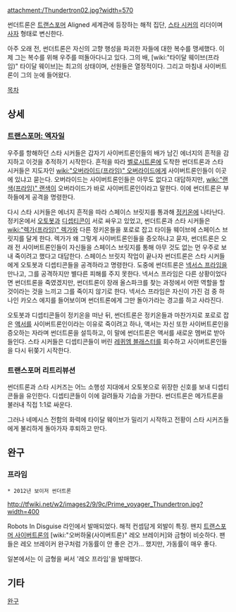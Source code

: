 attachment:/Thundertron02.jpg?width=570

썬더트론은 [[트랜스포머]] Aligned 세계관에 등장하는 해적 집단, [[스타 시커]]의 리더이며 [[사자]] 형태로 변신한다.

아주 오래 전, 썬더트론은 자신의 고향 행성을 파괴한 자들에 대한 복수를 맹세했다. 이제 그는 복수를 위해 우주를 떠돌아다니고 있다. 그의 배, [wiki:"타이달 웨이브(프라임)" 타이달 웨이브]는 최고의 상태이며, 선원들은 열정적이다. 그리고 마침내 사이버트론이 그의 눈에 들어왔다.

[[목차]]

== 상세 ==
=== [[트랜스포머: 엑자일]] ===
우주를 항해하던 스타 시커들은 갑자기 사이버트론인들의 배가 남긴 에너지의 흔적을 감지하고 이것을 추적하기 시작한다. 흔적을 따라 [[벨로시트론]]에 도착한 썬더트론과 스타 시커들은 지도자인 [[wiki:"오버라이드(프라임)" 오버라이드]]에게 사이버트론인들이 이곳에 있냐고 묻는다. 오버라이드는 사이버트론인들은 아무도 없다고 대답하지만, [[wiki:"랜색(프라임)" 랜색]]이 오버라이드가 바로 사이버트론인이라고 말한다. 이에 썬더트론은 부하들에게 공격을 명령한다.

다시 스타 시커들은 에너지 흔적을 따라 스페이스 브릿지를 통과해 [[정키온]]에 나타난다. 정키온에서 [[오토봇]]과 [[디셉티콘]]이 서로 싸우고 있었고, 썬더트론과 스타 시커들은 [[wiki:"렉가(프라임)" 렉가]]와 다른 정키온들을 포로로 잡고 타이들 웨이브에 스페이스 브릿지를 달게 한다. 렉가가 왜 그렇게 사이버트론인들을 증오하냐고 묻자, 썬더트론은 오래 전 사이버트론인들이 자신들을 스페이스 브릿지를 통해 아무 것도 없는 먼 우주로 보내 죽이려고 했다고 대답한다. 스페이스 브릿지 작업이 끝나자 썬더트론은 스타 시커들에게 오토봇과 디셉티콘들을 공격하라고 명령한다. 도중에 썬더트론은 [[넥서스 프라임]]을 만나고, 그를 공격하지만 별다른 피해를 주지 못한다. 넥서스 프라임은 다른 상황이었다면 썬더트론을 죽였겠지만, 썬더트론이 장래 올스파크를 찾는 과정에서 어떤 역할을 할 것이라는 것을 느끼고 그를 죽이지 않기로 한다. 넥서스 프라임은 자신이 가진 검 중 하나인 카오스 에지를 들어보이며 썬더트론에게 그만 돌아가라는 경고를 하고 사라진다.

오토봇과 디셉티콘들이 정키온을 떠난 뒤, 썬더트론은 정키온들과 마찬가지로 포로로 잡은 [[액서]]를 사이버트론인이라는 이유로 죽이려고 하나, 액서는 자신 또한 사이버트론인을 증오하는 자라며 썬더트론을 설득하고, 이 말에 썬더트론은 액서를 새로운 멤버로 받아들인다. 스타 시커들은 디셉티콘들이 버린 [[레퀴엠 블래스터]]를 회수하고 사이버트론인들을 다시 뒤쫒기 시작한다.

=== 트랜스포머 리트리뷰션 ===
썬더트론과 스타 시커즈는 어느 소행성 지대에서 오토봇으로 위장한 신호를 보내 디셉티콘들을 유인한다. 디셉티콘들이 이에 걸려들자 기습을 가한다. 썬더트론은 메가트론을 불러내 직접 1:1로 싸운다.

그러나 네메시스 전함의 화력에 타이달 웨이브가 밀리기 시작하고 전황이 스타 시커즈들에게 불리하게 돌아가자 후퇴하고 만다.


== 완구 ==
=== 프라임 ===
 * 2012년 보이저 썬더트론
http://tfwiki.net/w2/images2/9/9c/Prime_voyager_Thundertron.jpg?width=400

Robots In Disguise 라인에서 발매되었다. 해적 컨셉답게 외발이 특징. 왠지 [[트랜스포머 사이버트론]]의 [wiki:"오버하울(사이버트론)" 레오 브레이커]와 금형이 비슷하다. 팬들은 레오 브레이커 완구처럼 가동률이 안 좋은 건가… 했지만, 가동률이 매우 좋다.

일본에서는 이 금형을 써서 '레오 프라임'을 발매했다.

== 기타 ==

[[완구]]
